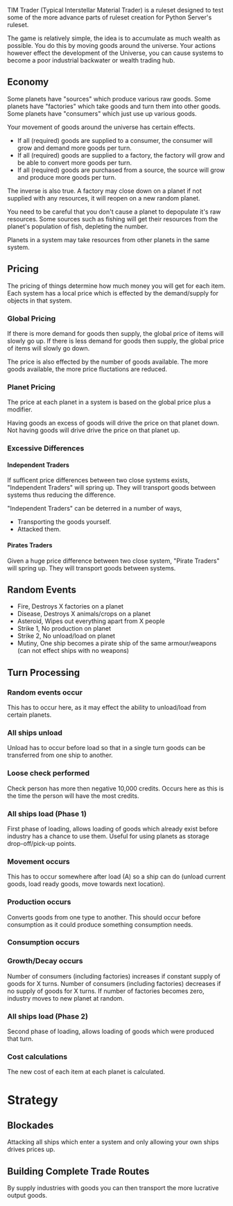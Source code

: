 TIM Trader (Typical Interstellar Material Trader) is a ruleset designed to test some of the more advance parts of ruleset creation for Python Server's ruleset.

The game is relatively simple, the idea is to accumulate as much wealth as possible. You do this by moving goods around the universe. Your actions however effect the development of the Universe, you can cause systems to become a poor industrial backwater or wealth trading hub.

== Economy ==

Some planets have "sources"   which produce various raw goods.
Some planets have "factories" which take goods and turn them into other goods. 
Some planets have "consumers" which just use up various goods.

Your movement of goods around the universe has certain effects.
* If all (required) goods are supplied to a consumer, the consumer will grow and demand more goods per turn.
* If all (required) goods are supplied to a factory, the factory will grow and be able to convert more goods per turn. 
* If all (required) goods are purchased from a source, the source will grow and produce more goods per turn.

The inverse is also true. A factory may close down on a planet if not supplied
with any resources, it will reopen on a new random planet.

You need to be careful that you don't cause a planet to depopulate it's raw resources. Some sources such as fishing will get their resources from the planet's population of fish, depleting the number.

Planets in a system may take resources from other planets in the same system.

== Pricing ==

The pricing of things determine how much money you will get for each item. Each system has a local price which is effected by the demand/supply for objects in that system.

=== Global Pricing ===

If there is more demand for goods then supply, the global price of items will slowly go up.
If there is less demand for goods then supply, the global price of items will slowly go down.

The price is also effected by the number of goods available. The more goods available, the more price fluctations are reduced.

=== Planet Pricing ===

The price at each planet in a system is based on the global price plus a modifier.

Having goods an excess of goods will drive the price on that planet down.
Not having goods will drive drive the price on that planet up.

=== Excessive Differences ===

==== Independent Traders ====

If sufficent price differences between two close systems exists, "Independent Traders" will spring up. They will transport goods between systems thus reducing the difference.

"Independent Traders" can be deterred in a number of ways,
* Transporting the goods yourself.
* Attacked them.

==== Pirates Traders ====

Given a huge price difference between two close system, "Pirate Traders" will spring up. They will transport goods between systems.

== Random Events ==
* Fire,     Destroys X factories on a planet
* Disease,  Destroys X animals/crops on a planet
* Asteroid, Wipes out everything apart from X people
* Strike 1, No production on planet
* Strike 2, No unload/load on planet
* Mutiny,   One ship becomes a pirate ship of the same armour/weapons (can not effect ships with no weapons)

== Turn Processing ==

=== Random events occur ===
This has to occur here, as it may effect the ability to unload/load from certain
planets.
        
=== All ships unload ===
Unload has to occur before load so that in a single turn goods can be
transferred from one ship to another.
        
=== Loose check performed ===
Check person has more then negative 10,000 credits.
Occurs here as this is the time the person will have the most credits.
        
=== All ships load (Phase 1) ===
First phase of loading, allows loading of goods which already exist before
industry has a chance to use them. Useful for using planets as storage
drop-off/pick-up points.
        
=== Movement occurs ===
This has to occur somewhere after load (A) so a ship can do (unload current
goods, load ready goods, move towards next location).
 
=== Production occurs ===
Converts goods from one type to another. This should occur before consumption as
it could produce something consumption needs.

=== Consumption occurs ===

=== Growth/Decay occurs ===
Number of consumers (including factories) increases if constant supply of goods
for X turns.  Number of consumers (including factories) decreases if no supply
of goods for X turns. If number of factories becomes zero, industry moves to new
planet at random.
        
=== All ships load (Phase 2) ===
Second phase of loading, allows loading of goods which were produced that turn.

=== Cost calculations ===
The new cost of each item at each planet is calculated.

= Strategy =

== Blockades ==

Attacking all ships which enter a system and only allowing your own ships drives prices up.

== Building Complete Trade Routes ==

By supply industries with goods you can then transport the more lucrative output goods.